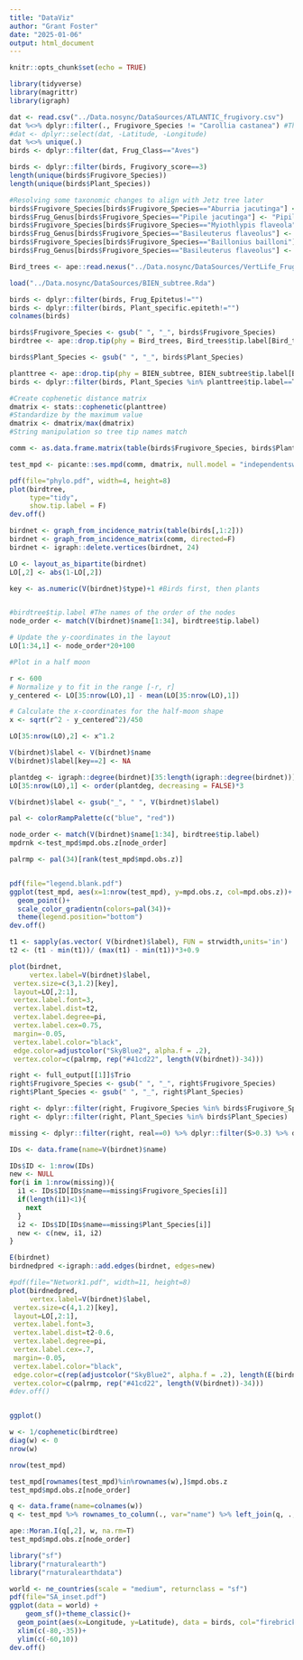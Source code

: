 ```yaml
---
title: "DataViz"
author: "Grant Foster"
date: "2025-01-06"
output: html_document
---
```


```r
knitr::opts_chunk$set(echo = TRUE)
```

```r
library(tidyverse)
library(magrittr)
library(igraph)
```


```r
dat <- read.csv("../Data.nosync/DataSources/ATLANTIC_frugivory.csv")
dat %<>% dplyr::filter(., Frugivore_Species != "Carollia castanea") #This bat has an incorrect gape size, so it's filtered out
#dat <- dplyr::select(dat, -Latitude, -Longitude)
dat %<>% unique(.)
birds <- dplyr::filter(dat, Frug_Class=="Aves")
```

```r
birds <- dplyr::filter(birds, Frugivory_score==3)
length(unique(birds$Frugivore_Species))
length(unique(birds$Plant_Species))

#Resolving some taxonomic changes to align with Jetz tree later
birds$Frugivore_Species[birds$Frugivore_Species=="Aburria jacutinga"] <- "Pipile jacutinga"
birds$Frug_Genus[birds$Frugivore_Species=="Pipile jacutinga"] <- "Pipile"
birds$Frugivore_Species[birds$Frugivore_Species=="Myiothlypis flaveola"] <- "Basileuterus flaveolus"
birds$Frug_Genus[birds$Frugivore_Species=="Basileuterus flaveolus"] <- "Basileuterus"
birds$Frugivore_Species[birds$Frugivore_Species=="Baillonius bailloni"] <- "Pteroglossus bailloni"
birds$Frug_Genus[birds$Frugivore_Species=="Basileuterus flaveolus"] <- "Pteroglossus"
```

```r
Bird_trees <- ape::read.nexus("../Data.nosync/DataSources/VertLife_FrugBird/query2/output_larger.nex")[[1]]

load("../Data.nosync/DataSources/BIEN_subtree.Rda")
```

```r

birds <- dplyr::filter(birds, Frug_Epitetus!="")
birds <- dplyr::filter(birds, Plant_specific.epiteth!="")
colnames(birds)

birds$Frugivore_Species <- gsub(" ", "_", birds$Frugivore_Species)
birdtree <- ape::drop.tip(phy = Bird_trees, Bird_trees$tip.label[Bird_trees$tip.label %in% birds$Frugivore_Species==F])

birds$Plant_Species <- gsub(" ", "_", birds$Plant_Species)

planttree <- ape::drop.tip(phy = BIEN_subtree, BIEN_subtree$tip.label[BIEN_subtree$tip.label %in% birds$Plant_Species==F])
birds <- dplyr::filter(birds, Plant_Species %in% planttree$tip.label==T)
```


```r

#Create cophenetic distance matrix
dmatrix <- stats::cophenetic(planttree) 
#Standardize by the maximum value
dmatrix <- dmatrix/max(dmatrix) 
#String manipulation so tree tip names match

comm <- as.data.frame.matrix(table(birds$Frugivore_Species, birds$Plant_Species))#Binary, unweighted intraction matrix.

test_mpd <- picante::ses.mpd(comm, dmatrix, null.model = "independentswap", abundance.weighted=FALSE, runs = 999, iterations = 1000) 
```

```r
pdf(file="phylo.pdf", width=4, height=8)
plot(birdtree, 
     type="tidy",
     show.tip.label = F)
dev.off()
```


```r
birdnet <- graph_from_incidence_matrix(table(birds[,1:2]))
birdnet <- graph_from_incidence_matrix(comm, directed=F)
birdnet <- igraph::delete.vertices(birdnet, 24)

LO <- layout_as_bipartite(birdnet)
LO[,2] <- abs(1-LO[,2])

key <- as.numeric(V(birdnet)$type)+1 #Birds first, then plants


#birdtree$tip.label #The names of the order of the nodes
node_order <- match(V(birdnet)$name[1:34], birdtree$tip.label)

# Update the y-coordinates in the layout
LO[1:34,1] <- node_order*20+100

#Plot in a half moon

r <- 600
# Normalize y to fit in the range [-r, r]
y_centered <- LO[35:nrow(LO),1] - mean(LO[35:nrow(LO),1])

# Calculate the x-coordinates for the half-moon shape
x <- sqrt(r^2 - y_centered^2)/450
```


```r
LO[35:nrow(LO),2] <- x^1.2

V(birdnet)$label <- V(birdnet)$name
V(birdnet)$label[key==2] <- NA

plantdeg <- igraph::degree(birdnet)[35:length(igraph::degree(birdnet))]
LO[35:nrow(LO),1] <- order(plantdeg, decreasing = FALSE)*3

V(birdnet)$label <- gsub("_", " ", V(birdnet)$label)

```


```r

pal <- colorRampPalette(c("blue", "red"))

node_order <- match(V(birdnet)$name[1:34], birdtree$tip.label)
mpdrnk <-test_mpd$mpd.obs.z[node_order]

palrmp <- pal(34)[rank(test_mpd$mpd.obs.z)]


pdf(file="legend.blank.pdf")
ggplot(test_mpd, aes(x=1:nrow(test_mpd), y=mpd.obs.z, col=mpd.obs.z))+
  geom_point()+
  scale_color_gradientn(colors=pal(34))+
  theme(legend.position="bottom")
dev.off()

```

```r
t1 <- sapply(as.vector( V(birdnet)$label), FUN = strwidth,units='in')
t2 <- (t1 - min(t1))/ (max(t1) - min(t1))*3+0.9

plot(birdnet, 
     vertex.label=V(birdnet)$label,
 vertex.size=c(3,1.2)[key], 
 layout=LO[,2:1],
 vertex.label.font=3,
 vertex.label.dist=t2,
 vertex.label.degree=pi,
 vertex.label.cex=0.75,
 margin=-0.05,
 vertex.label.color="black",
 edge.color=adjustcolor("SkyBlue2", alpha.f = .2),
 vertex.color=c(palrmp, rep("#41cd22", length(V(birdnet))-34)))
```
```r
right <- full_output[[1]]$Trio
right$Frugivore_Species <- gsub(" ", "_", right$Frugivore_Species)
right$Plant_Species <- gsub(" ", "_", right$Plant_Species)

right <- dplyr::filter(right, Frugivore_Species %in% birds$Frugivore_Species)
right <- dplyr::filter(right, Plant_Species %in% birds$Plant_Species)

missing <- dplyr::filter(right, real==0) %>% dplyr::filter(S>0.3) %>% dplyr::filter(., Frugivore_Species!="Pipile_jacutinga")

IDs <- data.frame(name=V(birdnet)$name)

IDs$ID <- 1:nrow(IDs)
new <- NULL
for(i in 1:nrow(missing)){
  i1 <- IDs$ID[IDs$name==missing$Frugivore_Species[i]]
  if(length(i1)<1){
    next
  }
  i2 <- IDs$ID[IDs$name==missing$Plant_Species[i]]
  new <- c(new, i1, i2)
}

E(birdnet)
birdnedpred <-igraph::add.edges(birdnet, edges=new)
```

```r
#pdf(file="Network1.pdf", width=11, height=8)
plot(birdnedpred, 
     vertex.label=V(birdnet)$label,
 vertex.size=c(4,1.2)[key], 
 layout=LO[,2:1],
 vertex.label.font=3,
 vertex.label.dist=t2-0.6,
 vertex.label.degree=pi,
 vertex.label.cex=.7,
 margin=-0.05,
 vertex.label.color="black",
 edge.color=c(rep(adjustcolor("SkyBlue2", alpha.f = .2), length(E(birdnet))), rep("firebrick", 13)),
 vertex.color=c(palrmp, rep("#41cd22", length(V(birdnet))-34)))
#dev.off()


ggplot()
```
```r
w <- 1/cophenetic(birdtree)
diag(w) <- 0
nrow(w)

nrow(test_mpd)

test_mpd[rownames(test_mpd)%in%rownames(w),]$mpd.obs.z
test_mpd$mpd.obs.z[node_order]

q <- data.frame(name=colnames(w))
q <- test_mpd %>% rownames_to_column(., var="name") %>% left_join(q, ., by="name")

ape::Moran.I(q[,2], w, na.rm=T)
test_mpd$mpd.obs.z[node_order]
```

```r
library("sf")
library("rnaturalearth")
library("rnaturalearthdata")

world <- ne_countries(scale = "medium", returnclass = "sf")
pdf(file="SA_inset.pdf")
ggplot(data = world) +
    geom_sf()+theme_classic()+
  geom_point(aes(x=Longitude, y=Latitude), data = birds, col="firebrick", alpha=0.5)+
  xlim(c(-80,-35))+
  ylim(c(-60,10))
dev.off()
```

